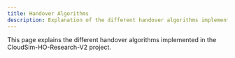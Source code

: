 ```yaml
---
title: Handover Algorithms
description: Explanation of the different handover algorithms implemented.
---
```




This page explains the different handover algorithms implemented in the CloudSim-HO-Research-V2 project.
